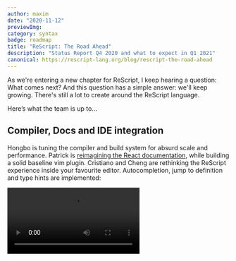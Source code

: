 ```yaml
---
author: maxim
date: "2020-11-12" 
previewImg:
category: syntax
badge: roadmap
title: "ReScript: The Road Ahead"
description: "Status Report Q4 2020 and what to expect in Q1 2021"
canonical: https://rescript-lang.org/blog/rescript-the-road-ahead
---
```



As we're entering a new chapter for ReScript, I keep hearing a question: What comes next? And this question has a simple answer: we'll keep growing. There's still a lot to create around the ReScript language.

Here’s what the team is up to…

## Compiler, Docs and IDE integration

Hongbo is tuning the compiler and build system for absurd scale and performance. Patrick is [reimagining the React documentation](https://github.com/reason-association/rescript-lang.org/pull/96), while building a solid baseline vim plugin. Cristiano and Cheng are rethinking the ReScript experience inside your favourite editor. Autocompletion, jump to definition and type hints are implemented:

<Video withShadow={true} src="https://player.vimeo.com/video/477758754" />

Stay tuned, open beta for our new language server is coming soon! Vim included!

## Syntax

As for the syntax side, ReScript users have requested a roadmap for a long time. In an effort to increase transparency about our goals with the syntax, I’ll be sharing some thoughts on the road ahead for ReScript’s syntax.

A lot of what we put into the syntax derives directly from the needs and aspirations of our developers building products with ReScript. We definitely do have some ideas of our own, but at the core of our philosophy is that our users need to ship fantastic products. If there's anything  we can do to make life easier for our developers without unnecessarily bloating the language, we'll do it. 

Whether it’s [planning healthy meals](https://leiwand-kochen.at), [doing online teaching](https://www.pupilfirst.com) or [helping families spend more quality time together](https://familyfive.app/), our main goal is to empower developers to achieve success.

### Custom Operators

Encouraged by that goal, we’ve asked developers from different companies about their needs and pain-points. The most requested feature was custom operators, otherwise they wouldn't be able to upgrade to the new ReScript syntax. As a team we need to carefully judge each feature we implement. What's its value, and whether it’s worth the cost. Throughout that process, specific design questions came up:
- Can we provide good error messages?
- Will this lead to complex and slow code?
- Should we only support a subset of overridable operators (like +, -, /, *, ...)?
- Would it be possible to postpone the decision a little bit longer?
- Will this feature be abused?

As you can imagine, making such a fundamental feature decision may make or break a language. After several team meetings, we finally decided that the benefits outweigh the downsides. Even though a lot of problem solving is required to make this feature _feel nice_, it will be part of the ReScript language in the near future.

We think custom operators are super helpful when used in the mathematical context, e.g. `Vector.add(vector1, vector2)` could be expressed as `vector1 + vector2`. We don't think they should be used for implementing your own mini language though (like `>>|` or `a >>= b`). We need to be aware that our coworkers need to read and understand the code we write, and we trust our users to not abuse this feature.

### Simpler Interop

Aside from the compiler and editor integration, there are other areas in which we can innovate and provide significant value for developers. It’s very important for the team to make shipping apps in a modern JS stack more intuitive. That’s why we’re exploring new ways to import and export values from JavaScript. Regardless of what the outcome might be, this is very high on our list to explore. Writing bindings will never disappear, but we can make it more enjoyable.

### React 17

Last but not least, there are some updates to JSX coming. 

> Although React 17 doesn't ship with any new features, there is [a new JSX transform](https://reactjs.org/blog/2020/09/22/introducing-the-new-jsx-transform.html). The new JSX improves bundle size, reduces the number of concepts you need to learn in React and improves the performance. 

It speaks for itself that this will be a part of ReScript, and we will make sure that our users will have a smooth transition phase without any breaking changes.

Fasten your seatbelt, all that good stuff is going to give you a head start and more time to focus on actually shipping your product.

Stay safe!
